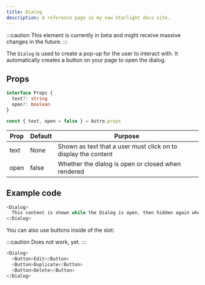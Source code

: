 ```yaml
---
title: Dialog
description: A reference page in my new Starlight docs site.
---
```


:::caution
This element is currently in beta and might receive massive changes in the future.
:::


The `Dialog` is used to create a pop-up for the user to interact with. It automatically creates a button on your page to open the dialog.

## Props
```ts
interface Props {
  text?: string
  open?: boolean
}

const { text, open = false } = Astro.props
```

| Prop | Default | Purpose |
| ----------- | ----------- | ----------- |
| text | None | Shown as text that a user must click on to display the content |
| open | false | Whether the dialog is open or closed when rendered |

## Example code
```js title="index.astro"
<Dialog>
  This content is shown while the Dialog is open, then hidden again when closed.
</Dialog>
```

<Window>
  <Dialog>
    This content is shown while the Dialog is open, then hidden again when closed.
  </Dialog>
</Window>

You can also use buttons inside of the slot:

:::caution
Does not work, yet.
:::

```js title="index.astro"
<Dialog>
  <Button>Edit</Button>
  <Button>Duplicate</Button>
  <Button>Delete</Button>
</Dialog>
```

<Window>
  <Dialog>
    <Button>Edit</Button>
    <Button>Duplicate</Button>
    <Button>Delete</Button>
  </Dialog>
</Window>